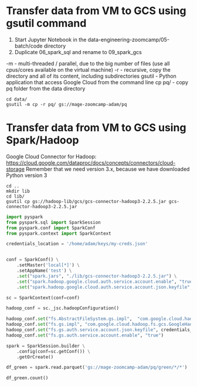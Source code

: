 # Transfer data from VM to GCS using gsutil command
1. Start Jupyter Notebook in the data-engineering-zoomcamp/05-batch/code directory
2. Duplicate 06_spark_sql and rename to 09_spark_gcs

-m - multi-threaded / parallel, due to the big number of files (use all cpus/cores available on the virtual machine)
-r - recursive, copy the directory and all of its content, including subdirectories
gsutil - Python application that access Google Cloud from the command line
cp pq/ - copy pq folder from the data directory

```code terminal
cd data/
gsutil -m cp -r pq/ gs://mage-zoomcamp-adam/pq
```

# Transfer data from VM to GCS using Spark/Hadoop
Google Cloud Connector for Hadoop: https://cloud.google.com/dataproc/docs/concepts/connectors/cloud-storage
Remember that we need version 3.x, because we have downloaded Python version 3

```code terminal
cd ..
mkdir lib
cd lib/
gsutil cp gs://hadoop-lib/gcs/gcs-connector-hadoop3-2.2.5.jar gcs-connector-hadoop3-2.2.5.jar
```

```python 09_spark_gcs
import pyspark
from pyspark.sql import SparkSession
from pyspark.conf import SparkConf
from pyspark.context import SparkContext

credentials_location = '/home/adam/keys/my-creds.json'


conf = SparkConf() \
    .setMaster('local[*]') \
    .setAppName('test') \
    .set("spark.jars", "./lib/gcs-connector-hadoop3-2.2.5.jar") \
    .set("spark.hadoop.google.cloud.auth.service.account.enable", "true") \
    .set("spark.hadoop.google.cloud.auth.service.account.json.keyfile", credentials_location)

sc = SparkContext(conf=conf)

hadoop_conf = sc._jsc.hadoopConfiguration()

hadoop_conf.set("fs.AbstractFileSystem.gs.impl",  "com.google.cloud.hadoop.fs.gcs.GoogleHadoopFS")
hadoop_conf.set("fs.gs.impl", "com.google.cloud.hadoop.fs.gcs.GoogleHadoopFileSystem")
hadoop_conf.set("fs.gs.auth.service.account.json.keyfile", credentials_location)
hadoop_conf.set("fs.gs.auth.service.account.enable", "true")

spark = SparkSession.builder \
    .config(conf=sc.getConf()) \
    .getOrCreate()

df_green = spark.read.parquet('gs://mage-zoomcamp-adam/pq/green/*/*')

df_green.count()
```
